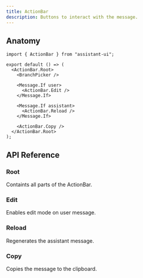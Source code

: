 ```yaml
---
title: ActionBar
description: Buttons to interact with the message.
---
```


## Anatomy

```tsx
import { ActionBar } from "assistant-ui";

export default () => (
  <ActionBar.Root>
    <BranchPicker />

    <Message.If user>
      <ActionBar.Edit />
    </Message.If>

    <Message.If assistant>
      <ActionBar.Reload />
    </Message.If>

    <ActionBar.Copy />
  </ActionBar.Root>
);
```

## API Reference

### Root

Containts all parts of the ActionBar.

### Edit

Enables edit mode on user message.

### Reload

Regenerates the assistant message.

### Copy

Copies the message to the clipboard.
